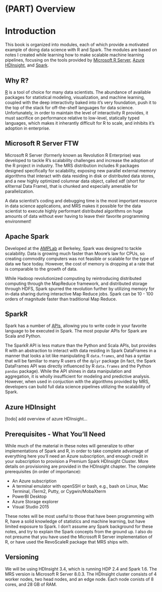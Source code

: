 # (PART) Overview {-}

# Introduction

This book is organized into modules, each of which provide a motivated example of doing data science with R and Spark. The modules are based on notes I created while learning how to make scalable machine learning pipelines, focusing on the tools provided by [Microsoft R Server](https://www.microsoft.com/en-us/server-cloud/products/r-server/), [Azure HDInsight](https://azure.microsoft.com/en-us/documentation/services/hdinsight/), and [Spark](http://spark.apache.org/docs/latest/). 

## Why R?
[R](https://www.r-project.org/) is a tool of choice for many data scientists. The abundance of available packages for statistical modeling, visualization, and machine learning, coupled with the deep interactivity baked into it's very foundation, push it to the top of the stack for off-the-shelf languages for data science. Unfortunately, in order to maintain the level of interactivity R provides, it must sacrifice on performance relative to low-level, statically typed languages, which makes it inherantly difficult for R to scale, and inhibits it's adoption in enterprise. 

## Microsoft R Server FTW
Microsoft R Server (formerly known as Revolution R Enterprise) was developed to tackle R's scalability challenges and increase the adoption of the R project in industry. The MRS distribution includes R packages designed specifically for scalability, exposing new parallel external memory algorithms that interact with data residing in disk or distributed data stores, and a new highly optimized columnar data object, called xdf (short for eXternal Data Frame), that is chunked and especially amenable for parallelization.

A data scientist's coding and debugging time is the most important resource in data science applications, and MRS makes it possible for the data scientist to execute highly performant distributed algorithms on huge amounts of data without ever having to leave their favorite programming environment! 

## Apache Spark
Developed at the [AMPLab](https://amplab.cs.berkeley.edu/) at Berkeley, Spark was designed to tackle scalability. Data is growing much faster than Moore's law for CPUs, so creating commodity computers was not feasible or scalable for the type of data we face today. However, the cost of memory is dropping at a rate that is comparable to the growth of data. 

While Hadoop revolutionized computing by reintroducing distributed computing through the MapReduce framework, and distributed storage through HDFS, Spark spurred the revolution further by utilizing memory for in-data sharing during interactive Map Reduce jobs. Spark can be 10 - 100 orders of magnitude faster than traditional Map Reduce.

## SparkR
Spark has a number of [APIs](http://spark.apache.org/docs/latest/api.html), allowing you to write code in your favorite language to be executed in Spark. The most popular APIs for Spark are Scala and Python. 

The SparkR API is less mature than the Python and Scala APIs, but provides R with an abstraction to interact with data residing in Spark DataFrames in a manner that looks a lot like manipulating R `data.frames`, and has a syntax that will be familiar to many R users of the `dplyr` package (in fact, the Spark DataFrames API was directly influenced by R `data.frames` and the Python `pandas` package). While the API shines in data manipulation and aggregation, it is wholly insufficient for modeling and predictive analysis. However, when used in conjuction with the algorithms provided by MRS, developers can build full data science pipelines utilizing the scalability of Spark.

## Azure HDInsight
[todo] add overview of azure HDInsight...

## Prerequisites - What You'll Need

While much of the material in these notes will generalize to other implementations of Spark and R, in order to take complete advantage of everything here you'll need an Azure subscription, and enough credit in your subscription to provision a Premium Spark HDInsight Cluster. More details on provisioning are provided in the HDInsight chapter. The complete prerequisites (in order of importance): 

* An Azure subscription
* A terminal emulator with openSSH or bash, e.g., bash on Linux, Mac Terminal, iTerm2, Putty, or Cygwin/MobaXterm
* PowerBI Desktop
* Azure Storage explorer
* Visual Studio 2015

These notes will be most useful to those that have been programming with R, have a solid knowledge of statistics and machine learning, but have limited exposure to Spark. I don't assume any Spark background for these notes, and try to explain the Spark concepts from the ground up. I also do not presume that you have used the Microsoft R Server implementation of R, or have used the RevoScaleR package that MRS ships with.


## Versioning

We will be using HDInsight 3.4, which is running HDP 2.4 and Spark 1.6. The MRS version is Microsoft R Server 8.0.3. The HDInsight cluster consists of 4 worker nodes, two head nodes, and an edge node. Each node conists of 8 cores, and 28 GB of RAM.